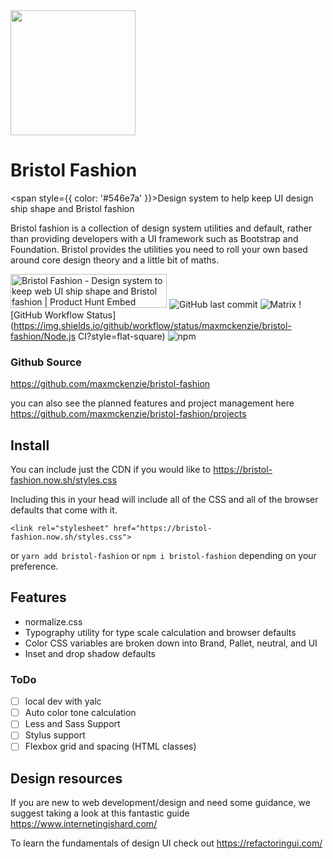 
<Meta title="1. Docs/Intro" />

<div style={{ textAlign: 'center' }}>
  <img src={logo} height="200px" style={{ marginBottom: '2rem' }}/>

  # Bristol Fashion

  <span style={{ color: '#546e7a' }}>Design system to help keep UI design ship shape and Bristol fashion</span>
</div>

Bristol fashion is a collection of design system utilities and default, rather than providing developers with a UI framework such as Bootstrap and Foundation. Bristol provides the utilities you need to roll your own based around core design theory and a little bit of maths.

<a href="https://www.producthunt.com/posts/bristol-fashion?utm_source=badge-featured&utm_medium=badge&utm_souce=badge-bristol-fashion" target="_blank"><img src="https://api.producthunt.com/widgets/embed-image/v1/featured.svg?post_id=194030&theme=light" alt="Bristol Fashion - Design system to keep web UI ship shape and Bristol fashion | Product Hunt Embed" style="width: 250px; height: 54px;" width="250px" height="54px" /></a>
![GitHub last commit](https://img.shields.io/github/last-commit/maxmcknezie/bristol-fashion?style=flat-square)
![Matrix](https://img.shields.io/matrix/bristol-fashion?style=flat-square)
![GitHub Workflow Status](https://img.shields.io/github/workflow/status/maxmckenzie/bristol-fashion/Node.js CI?style=flat-square)
![npm](https://img.shields.io/npm/v/bristol-fashion?style=flat-square)

### Github Source

https://github.com/maxmckenzie/bristol-fashion

you can also see the planned features and project management here https://github.com/maxmckenzie/bristol-fashion/projects

## Install

You can include just the CDN if you would like to https://bristol-fashion.now.sh/styles.css

Including this in your head will include all of the CSS and all of the browser defaults that come with it.

```
<link rel="stylesheet" href="https://bristol-fashion.now.sh/styles.css">
```

or `yarn add bristol-fashion` or `npm i bristol-fashion` depending on your preference.

## Features

- normalize.css
- Typography utility for type scale calculation and browser defaults
- Color CSS variables are broken down into Brand, Pallet, neutral, and UI
- Inset and drop shadow defaults

### ToDo

- [ ] local dev with yalc
- [ ] Auto color tone calculation
- [ ] Less and Sass Support
- [ ] Stylus support
- [ ] Flexbox grid and spacing (HTML classes)

## Design resources

If you are new to web development/design and need some guidance, we suggest taking a look at this fantastic guide https://www.internetingishard.com/

To learn the fundamentals of design UI check out https://refactoringui.com/ 